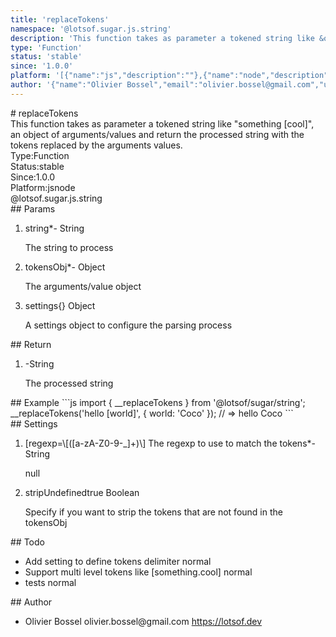 ```yaml
---
title: 'replaceTokens'
namespace: '@lotsof.sugar.js.string'
description: 'This function takes as parameter a tokened string like &quot;something [cool]&quot;, an object of arguments/values and return the processed string with the tokens replaced by the arguments values.'
type: 'Function'
status: 'stable'
since: '1.0.0'
platform: '[{"name":"js","description":""},{"name":"node","description":""}]'
author: '{"name":"Olivier Bossel","email":"olivier.bossel@gmail.com","url":"https://lotsof.dev"}'
---
```

<div class="docmap-mdx">
# replaceTokens
<div class="_description typo-lead typo-format">
This function takes as parameter a tokened string like &quot;something [cool]&quot;, an object
of arguments/values and return the processed string with the tokens replaced by the arguments values.
</div>
<div class="_metas">
<div class="_type"><span class="_type-label">Type:</span><span class="_type-value">Function</span></div>
<div class="_status"><span class="_status-label">Status:</span><span class="_status-value -stable">stable</span></div>
<div class="_since"><span class="_since-label">Since:</span><span class="_since-value">1.0.0</span></div>
<div class="_platform"><span class="_platform-label">Platform:</span><span class="_platform-value -js">js</span><span class="_platform-value -node">node</span></div>
</div>
<div class="_namespace">@lotsof.sugar.js.string</div>
<div class="_params">
## Params
<ol class="_list">
<li class="_item">
<span class="_name">string<span class="_required">*</span></span><span class="_default">-</span> <span class="_type">String</span>
<p class="_description">The string to process</p>
</li>
<li class="_item">
<span class="_name">tokensObj<span class="_required">*</span></span><span class="_default">-</span> <span class="_type">Object</span>
<p class="_description">The arguments&sol;value object</p>
</li>
<li class="_item">
<span class="_name">settings</span><span class="_default">&lcub;&rcub;</span> <span class="_type">Object</span>
<p class="_description">A settings object to configure the parsing process</p>
</li>
</ol>
</div>
<div class="_return">
## Return
<ol class="_list">
<li class="_item">
<span class="_default">-</span><span class="_type">String</span>
<p class="_description">The processed string</p>
</li>
</ol>
</div>
<div class="_examples">
## Example
```js
import { __replaceTokens } from '@lotsof/sugar/string';
__replaceTokens('hello [world]', { world: 'Coco' }); // => hello Coco
```
</div>
<div class="_settings">
## Settings
<ol class="_list">
<li class="_item">
<span class="_name">[regexp=\[([a-zA-Z0-9-_]+)\] The regexp to use to match the tokens<span class="_required">*</span></span><span class="_default">-</span> <span class="_type">String</span>
<p class="_description">null</p>
</li>
<li class="_item">
<span class="_name">stripUndefined</span><span class="_default">true</span> <span class="_type">Boolean</span>
<p class="_description">Specify if you want to strip the tokens that are not found in the tokensObj</p>
</li>
</ol>
</div>
<div class="_todo">
## Todo
<ul class="_list">
<li class="_item">
<span class="_description">Add setting to define tokens delimiter</span>
<span class="_priority -normal">normal</span>
</li>
<li class="_item">
<span class="_description">Support multi level tokens like [something.cool]</span>
<span class="_priority -normal">normal</span>
</li>
<li class="_item">
<span class="_description">tests</span>
<span class="_priority -normal">normal</span>
</li>
</ul>
</div>
<div class="_author">
## Author
<ul class="_list">
<li class="_item">
<span class="_name">Olivier Bossel</span>
<span class="_email">olivier.bossel@gmail.com</span>
<a href="https://lotsof.dev" target="_blank" class="_url">https://lotsof.dev</a>
</li>
</ul>
</div>
</div>